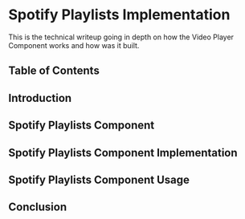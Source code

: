 
# Spotify Playlists Implementation
This is the technical writeup going in depth on how the Video Player Component works and how was it built.

## Table of Contents


## Introduction


## Spotify Playlists Component


## Spotify Playlists Component Implementation


## Spotify Playlists Component Usage


## Conclusion
